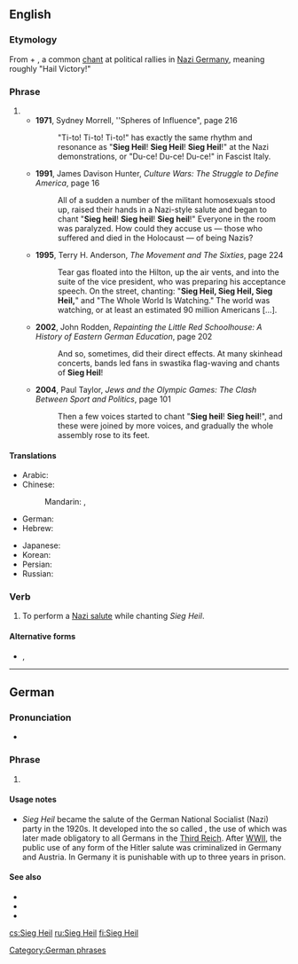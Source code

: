 ==English==
{{wikipedia}}

===Etymology===
From {{etyl|de|en}} {{m|de|Sieg||victory}} + {{m|de|Heil||hail}}, a common [[chant]] at political rallies in [[Nazi Germany]], meaning roughly "Hail Victory!"

===Phrase===
{{en-phrase}}

# {{non-gloss definition|The greeting {{m|de|Sieg Heil}}, used in the [[Third Reich]] during the Nazi era and by neo-Nazis today.}}
#* '''1971''', Sydney Morrell, ''Spheres of Influence", page 216
#*: "Ti-to! Ti-to! Ti-to!" has exactly the same rhythm and resonance as "'''Sieg Heil'''! '''Sieg Heil'''! '''Sieg Heil'''!" at the Nazi demonstrations, or "Du-ce! Du-ce! Du-ce!" in Fascist Italy.
#* '''1991''', James Davison Hunter, ''Culture Wars: The Struggle to Define America'', page 16
#*: All of a sudden a number of the militant homosexuals stood up, raised their hands in a Nazi-style salute and began to chant "'''Sieg heil'''! '''Sieg heil'''! '''Sieg heil'''!" Everyone in the room was paralyzed. How could they accuse us — those who suffered and died in the Holocaust — of being Nazis?
#* '''1995''', Terry H. Anderson, ''The Movement and The Sixties'', page 224
#*: Tear gas floated into the Hilton, up the air vents, and into the suite of the vice president, who was preparing his acceptance speech. On the street, chanting: "'''Sieg Heil, Sieg Heil, Sieg Heil,'''" and "The Whole World Is Watching." The world was watching, or at least an estimated 90 million Americans […].
#* '''2002''', John Rodden, ''Repainting the Little Red Schoolhouse: A History of Eastern German Education'', page 202
#*: And so, sometimes, did their direct effects. At many skinhead concerts, bands led fans in swastika flag-waving and chants of '''Sieg Heil'''!
#* '''2004''', Paul Taylor, ''Jews and the Olympic Games: The Clash Between Sport and Politics'', page 101
#*: Then a few voices started to chant "'''Sieg heil'''! '''Sieg heil'''!", and these were joined by more voices, and gradually the whole assembly rose to its feet.

====Translations====
{{trans-top|Nazi greeting}}
* Arabic: {{t|ar|زِيج هَايْل|tr=zīg hāyl}}
* Chinese:
*: Mandarin: {{t|cmn|勝利萬歲|sc=Hani}}, {{t|cmn|胜利万岁|tr=shènglì wànsuì|sc=Hani}}
* German: {{t|de|Sieg Heil}}
* Hebrew: {{t|he|זיג הייל|tr=zig hayl|sc=Hebr}}
{{trans-mid}}
* Japanese: {{t|ja|ジークハイル|tr=jīkuhairu|sc=Jpan}}
* Korean: {{t|ko|지크 하일|sc=Kore}}
* Persian: {{t|fa|درود بر پیروزی|tr=dorood bar piroozi|sc=fa-Arab}}
* Russian: {{t|ru|зиг хайль}}
{{trans-bottom}}

===Verb===
{{en-verb|Sieg Heil}}

# {{lb|en|intransitive}} To perform a [[Nazi salute]] while chanting ''Sieg Heil''.

====Alternative forms====
* {{l|en|sieg-heil}}, {{l|en|sieg heil}}

----

==German==

===Pronunciation===
* {{IPA|/ziːk haɪ̯l/|lang=de}}

===Phrase===
{{head|de|phrase}}

# {{non-gloss definition|a greeting; literally "Hail, victory!"}}

====Usage notes====
* ''Sieg Heil'' became the salute of the German National Socialist (Nazi) party in the 1920s. It developed into the so called {{w|Hitler salute}}, the use of which was later made obligatory to all Germans in the [[Third Reich]]. After [[WWII]], the public use of any form of the Hitler salute was criminalized in Germany and Austria. In Germany it is punishable with up to three years in prison.

====See also====
* {{l|de|deutscher Gruß}}
* {{l|de|Heil Hitler}}
* {{l|de|Hitlergruß}}

[[Category:German phrases]]

[[cs:Sieg Heil]]
[[ru:Sieg Heil]]
[[fi:Sieg Heil]]